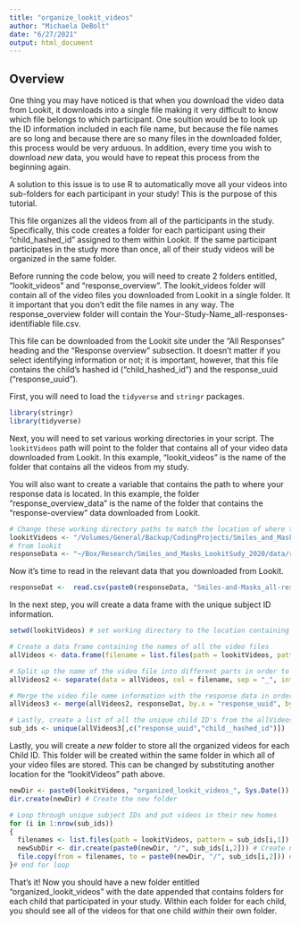 ```yaml
---
title: "organize_lookit_videos"
author: "Michaela DeBolt"
date: "6/27/2021"
output: html_document
---
```



## Overview

One thing you may have noticed is that when you download the video data from Lookit, it downloads into a single file making it very difficult to know which file belongs to which participant. One soultion would be to look up the ID information included in each file name, but because the file names are so long and because there are so many files in the downloaded folder, this process would be very arduous. In addition, every time you wish to download *new* data, you would have to repeat this process from the beginning again. 

A solution to this issue is to use R to automatically move all your videos into sub-folders for each participant in your study! This is the purpose of this tutorial. 

This file organizes all the videos from all of the participants in the study. Specifically, this code creates a folder for each participant using their "child_hashed_id" assigned to them within Lookit. If the same participant participates in the study more than once, all of their study videos will be organized in the same folder. 

Before running the code below, you will need to create 2 folders entitled, "lookit_videos" and "response_overview". The lookit_videos folder will contain all of the video files you downloaded from Lookit in a single folder. It it important that you don't edit the file names in any way. The response_overview folder will contain the Your-Study-Name_all-responses-identifiable file.csv. 

This file can be downloaded from the Lookit site under the "All Responses" heading and the "Response overview" subsection. It doesn't matter if you select identifying information or not; it is important, however, that this file contains the child's hashed id ("child_hashed_id") and the response_uuid ("response_uuid").

First, you will need to load the `tidyverse` and `stringr` packages.

```r
library(stringr)
library(tidyverse)
```


Next, you will need to set various working directories in your script. The `lookitVideos` path will point to the folder that contains all of your video data downloaded from Lookit. In this example, "lookit_videos" is the name of the folder that contains all the videos from my study. 

You will also want to create a variable that contains the path to where your response data is located. In this example, the folder "response_overview_data" is the name of the folder that contains the "response-overview" data downloaded from Lookit. 

```r
# Change these working directory paths to match the location of where these folders/files are organized on your computer
lookitVideos <- "/Volumes/General/Backup/CodingProjects/Smiles_and_Masks_LookitStudy/lookit_videos/" # Location that contains all the videos downloaded
# from lookit
responseData <- "~/Box/Research/Smiles_and_Masks_LookitSudy_2020/data/response_overview_data/" # location where response data are stored

```


Now it's time to read in the relevant data that you downloaded from Lookit. 

```r
responseDat <-  read.csv(paste0(responseData, "Smiles-and-Masks_all-responses-identifiable.csv"), na.strings = " ")
```

In the next step, you will create a data frame with the unique subject ID information.

```r
setwd(lookitVideos) # set working directory to the location containing all the videos downloaded from Lookit

# Create a data frame containing the names of all the video files
allVideos <- data.frame(filename = list.files(path = lookitVideos, pattern = ".mp4"))

# Split up the name of the video file into different parts in order to extract the different pieces of information coneyed in the data file name
allVideos2 <- separate(data = allVideos, col = filename, sep = "_", into = c("X1","X2" ,"trial_type", "response_uuid"),remove = F)

# Merge the video file name information with the response data in order to get the child'd ID information
allVideos3 <- merge(allVideos2, responseDat, by.x = "response_uuid", by.y = "response__uuid")

# Lastly, create a list of all the unique child ID's from the allVideos3 data frame
sub_ids <- unique(allVideos3[,c("response_uuid","child__hashed_id")])  # create a list of the study IDs

```

Lastly, you will create a *new* folder to store all the organized videos for each Child ID. This folder will be created within the same folder in which all of your video files are stored. This can be changed by substituting another location for the "lookitVideos" path above. 

```r

newDir <- paste0(lookitVideos, "organized_lookit_videos_", Sys.Date()) # Create the new folder name with today's date
dir.create(newDir) # Create the new folder 

# Loop through unique subject IDs and put videos in their new homes
for (i in 1:nrow(sub_ids))
{
  filenames <- list.files(path = lookitVideos, pattern = sub_ids[i,1]) #list all the files for a specific subject
  newSubDir <- dir.create(paste0(newDir, "/", sub_ids[i,2])) # Create new subject-specific folder
  file.copy(from = filenames, to = paste0(newDir, "/", sub_ids[i,2])) # Copies all the files into the new homes
}# end for loop

```

That's it! Now you should have a new folder entitled "organized_lookit_videos" with the date appended that contains folders for each child that participated in your study. Within each folder for each child, you should see all of the videos for that one child *within* their own folder. 






